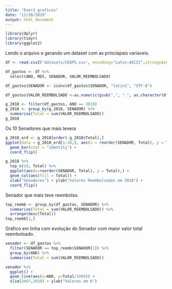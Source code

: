 ```yaml
---
title: "Exer2_graficos"
date: "11/30/2019"
output: html_document
---
```

```r

library(dplyr)
library(tidyr)
library(ggplot2)

```


Lendo o arquivo e gerando um dataset com as princiapais variaveis.

```r
df <- read.csv2('datasets/CEAPS.csv', encoding="Latin-ASCII",stringsAsFactors = FALSE)

df_gastos <- df %>%
  select(ANO, MES, SENADOR, VALOR_REEMBOLSADO)

df_gastos$SENADOR <- iconv(df_gastos$SENADOR, "latin1", "UTF-8")

df_gastos$VALOR_REEMBOLSADO <-as.numeric(gsub(",", ".", as.character(df_gastos$VALOR_REEMBOLSADO)))
```


```r
g_2018 <- filter(df_gastos, ANO == 2018)
g_2018 <- group_by(g_2018, SENADOR) %>%
  summarise(Total = sum(VALOR_REEMBOLSADO))
g_2018
```

Os 10 Senadores que mais tevera
```r
g_2018_ord <- g_2018[order(-g_2018$Total),]
ggplot(data = g_2018_ord[1:10,], aes(x = reorder(SENADOR, Total), y = Total)) +  
  geom_bar(stat = "identity") +
  coord_flip() 

```


```r
g_2018 %>%
  top_n(10, Total) %>%
  ggplot(aes(x=reorder(SENADOR, Total), y = Total),) + 
  geom_col(aes(fill = Total)) +
  xlab("Senadores") + ylab("Valores Reembolsados em 2018") +
  coord_flip()

```

Senador que mais teve reembolso.

```r
top_reemb <- group_by(df_gastos, SENADOR) %>%
  summarise(Total = sum(VALOR_REEMBOLSADO)) %>%
  arrange(desc(Total))
top_reemb[1,]
```

Gráfico em linha com evolução do Senador com maior valor total reembolsado.

```r
senador <- df_gastos %>%
  filter(SENADOR == top_reemb$SENADOR[1]) %>%
  group_by(ANO) %>%
  summarise(Total = sum(VALOR_REEMBOLSADO))

senador %>%
  ggplot() + 
  geom_line(aes(x=ANO, y=Total/1000)) +
  xlim(2007,2020) + ylab("Valores em K")
```







